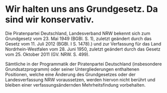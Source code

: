 = Wir halten uns ans Grundgesetz. Da sind wir konservativ. =

Die Piratenpartei Deutschland, Landesverband NRW bekennt sich zum Grundgesetz vom 23. Mai 1949 (BGBl. S. 1), zuletzt geändert durch das Gesetz vom 11. Juli 2012 (BGBl. I S. 1478).) und zur Verfassung für das Land Nordrhein-Westfalen vom 28. Juni 1950, zuletzt geändert durch das Gesetz vom 25. Oktober 2011 (GV. NRW. S. 499).

Sämtliche in der Programmatik der Piratenpartei Deutschland (insbesondere Grundsatzprogramm) oder seiner Untergliederungen enthaltenen Positionen, welche eine Änderung des Grundgesetzes oder der Landesverfassung NRW voraussetzen, werden hiervon nicht berührt und bleiben einer verfassungsändernden Mehrheitsfindung vorbehalten.

